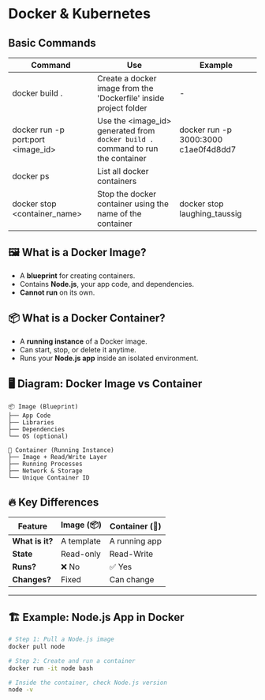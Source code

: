 # Docker & Kubernetes

## Basic Commands

| Command                            | Use                                                                             | Example                              |
| ---------------------------------- | ------------------------------------------------------------------------------- | ------------------------------------ |
| docker build .                     | Create a docker image from the 'Dockerfile' inside project folder               | -                                    |
| docker run -p port:port <image_id> | Use the <image_id> generated from `docker build .` command to run the container | docker run -p 3000:3000 c1ae0f4d8dd7 |
| docker ps                          | List all docker containers                                                      |                                      |
| docker stop <container_name>       | Stop the docker container using the name of the container                       | docker stop laughing_taussig         |

## 🖼️ **What is a Docker Image?**

-   A **blueprint** for creating containers.
-   Contains **Node.js**, your app code, and dependencies.
-   **Cannot run** on its own.

## 📦 **What is a Docker Container?**

-   A **running instance** of a Docker image.
-   Can start, stop, or delete it anytime.
-   Runs your **Node.js app** inside an isolated environment.

## 🖥️ **Diagram: Docker Image vs Container**

```
📦 Image (Blueprint)
├── App Code
├── Libraries
├── Dependencies
└── OS (optional)

🚀 Container (Running Instance)
├── Image + Read/Write Layer
├── Running Processes
├── Network & Storage
└── Unique Container ID
```

## 🔥 **Key Differences**

| Feature         | Image (📦) | Container (🚀) |
| --------------- | ---------- | -------------- |
| **What is it?** | A template | A running app  |
| **State**       | Read-only  | Read-Write     |
| **Runs?**       | ❌ No      | ✅ Yes         |
| **Changes?**    | Fixed      | Can change     |

---

## 🏗 **Example: Node.js App in Docker**

```sh
# Step 1: Pull a Node.js image
docker pull node

# Step 2: Create and run a container
docker run -it node bash

# Inside the container, check Node.js version
node -v
```
